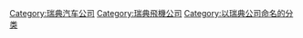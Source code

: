 {{Commonscat|Saab}}

{{DEFAULTSORT:Saab}}
[[Category:瑞典汽车公司|Category:瑞典汽车公司]]
[[Category:瑞典飛機公司|Category:瑞典飛機公司]]
[[Category:以瑞典公司命名的分类|Category:以瑞典公司命名的分类]]